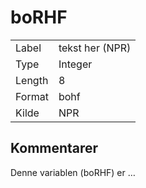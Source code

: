 
# boRHF

| | |
|----|----|
| Label    | tekst her (NPR) |
| Type     | Integer |
| Length   | 8    |
| Format   | bohf |
| Kilde    | NPR  |

## Kommentarer

Denne variablen (boRHF) er ...

